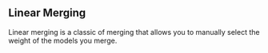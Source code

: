 ## Linear Merging

Linear merging is a classic of merging that allows you to manually select the weight of the models you merge.